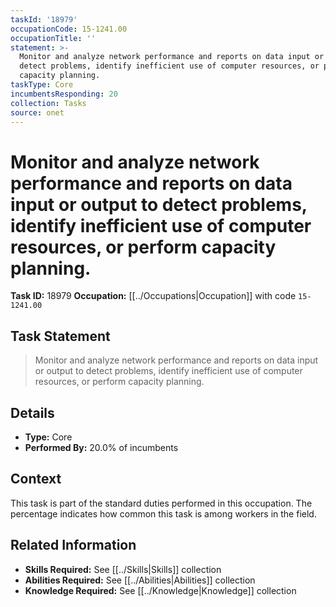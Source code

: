 ```yaml
---
taskId: '18979'
occupationCode: 15-1241.00
occupationTitle: ''
statement: >-
  Monitor and analyze network performance and reports on data input or output to
  detect problems, identify inefficient use of computer resources, or perform
  capacity planning.
taskType: Core
incumbentsResponding: 20
collection: Tasks
source: onet
---
```

# Monitor and analyze network performance and reports on data input or output to detect problems, identify inefficient use of computer resources, or perform capacity planning.

**Task ID:** 18979
**Occupation:** [[../Occupations|Occupation]] with code `15-1241.00`

## Task Statement

> Monitor and analyze network performance and reports on data input or output to detect problems, identify inefficient use of computer resources, or perform capacity planning.

## Details

- **Type:** Core
- **Performed By:** 20.0% of incumbents

## Context

This task is part of the standard duties performed in this occupation. The percentage indicates how common this task is among workers in the field.

## Related Information

- **Skills Required:** See [[../Skills|Skills]] collection
- **Abilities Required:** See [[../Abilities|Abilities]] collection
- **Knowledge Required:** See [[../Knowledge|Knowledge]] collection
